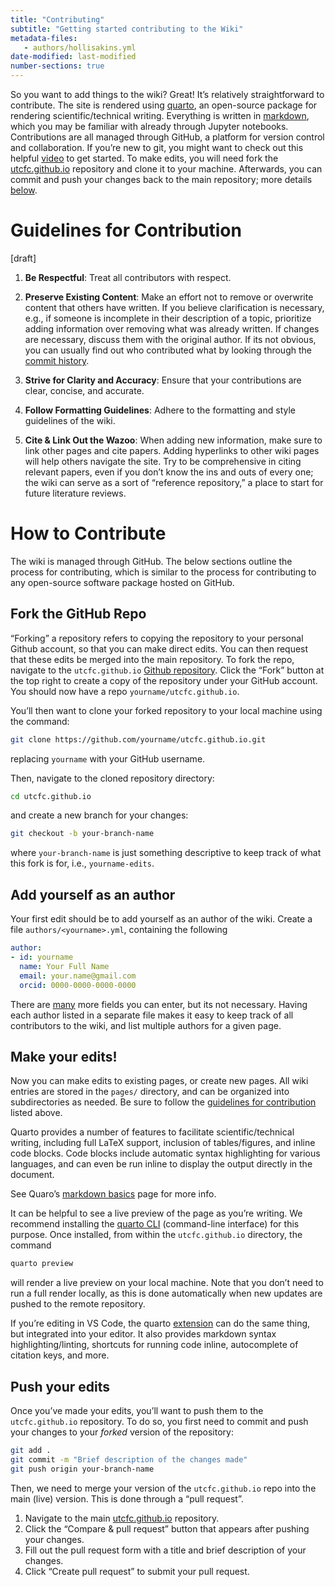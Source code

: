 ```yaml
---
title: "Contributing"
subtitle: "Getting started contributing to the Wiki"
metadata-files: 
   - authors/hollisakins.yml
date-modified: last-modified
number-sections: true
---
```


So you want to add things to the wiki? Great! 
It's relatively straightforward to contribute. 
The site is rendered using [quarto](https://quarto.org/), an open-source package for rendering scientific/technical writing. 
Everything is written in [markdown](https://en.wikipedia.org/wiki/Markdown), which you may be familiar with already through Jupyter notebooks.
Contributions are all managed through GitHub, a platform for version control and collaboration. If you're new to git, you might want to check out this helpful [video](https://www.youtube.com/watch?v=mJ-qvsxPHpY) to get started.
To make edits, you will need fork the [utcfc.github.io](https://github.com/utcfc/utcfc.github.io) repository and clone it to your machine. 
Afterwards, you can commit and push your changes back to the main repository; more details [below](#how-to-contribute).

# Guidelines for Contribution

[draft]

1. **Be Respectful**: Treat all contributors with respect. 

2. **Preserve Existing Content**: Make an effort not to remove or overwrite content that others have written. If you believe clarification is necessary, e.g., if someone is incomplete in their description of a topic, prioritize adding information over removing what was already written. If changes are necessary, discuss them with the original author. If its not obvious, you can usually find out who contributed what by looking through the [commit history](https://github.com/utcfc/utcfc.github.io/commits/main/). 

3. **Strive for Clarity and Accuracy**: Ensure that your contributions are clear, concise, and accurate.

5. **Follow Formatting Guidelines**: Adhere to the formatting and style guidelines of the wiki. 

6. **Cite & Link Out the Wazoo**: When adding new information, make sure to link other pages and cite papers. Adding hyperlinks to other wiki pages will help others navigate the site. Try to be comprehensive in citing relevant papers, even if you don't know the ins and outs of every one; the wiki can serve as a sort of "reference repository," a place to start for future literature reviews.



# How to Contribute

The wiki is managed through GitHub. The below sections outline the process for contributing, which is similar to the process for contributing to any open-source software package hosted on GitHub. 

## Fork the GitHub Repo

"Forking" a repository refers to copying the repository to your personal Github account, so that you can make direct edits. You can then request that these edits be merged into the main repository. 
To fork the repo, navigate to the `utcfc.github.io` [Github repository](https://github.com/utcfc/utcfc.github.io). 
Click the "Fork" button at the top right to create a copy of the repository under your GitHub account. 
You should now have a repo `yourname/utcfc.github.io`. 

You'll then want to clone your forked repository to your local machine using the command:
```sh
git clone https://github.com/yourname/utcfc.github.io.git
```
replacing `yourname` with your GitHub username. 

Then, navigate to the cloned repository directory:
```sh
cd utcfc.github.io
```
and create a new branch for your changes:
```bash
git checkout -b your-branch-name
```
where `your-branch-name` is just something descriptive to keep track of what this fork is for, i.e., `yourname-edits`. 

## Add yourself as an author

Your first edit should be to add yourself as an author of the wiki. 
Create a file `authors/<yourname>.yml`, containing the following 

```yaml
author:
- id: yourname
  name: Your Full Name
  email: your.name@gmail.com
  orcid: 0000-0000-0000-0000
```

There are [many](https://quarto.org/docs/journals/authors.html#author-schema) more fields you can enter, but its not necessary. 
Having each author listed in a separate file makes it easy to keep track of all contributors to the wiki, and list multiple authors for a given page. 

## Make your edits! 

Now you can make edits to existing pages, or create new pages. 
All wiki entries are stored in the `pages/` directory, and can be organized into subdirectories as needed. 
Be sure to follow the [guidelines for contribution](#guidelines-for-contribution) listed above. 

::: {.callout-tip}
Quarto provides a number of features to facilitate scientific/technical writing, including
full LaTeX support, inclusion of tables/figures, and inline code blocks. 
Code blocks include automatic syntax highlighting for various languages, and can even be run inline to display the output directly in the document. 

See Quaro's [markdown basics](https://quarto.org/docs/authoring/markdown-basics.html#videos) page for more info. 
:::

It can be helpful to see a live preview of the page as you're writing. 
We recommend installing the [quarto CLI](https://quarto.org/docs/get-started/) (command-line interface) for this purpose. 
Once installed, from within the `utcfc.github.io` directory, the command 
```sh
quarto preview
```
will render a live preview on your local machine. 
Note that you don't need to run a full render locally, as this is done automatically when new updates are pushed to the remote repository. 

If you're editing in VS Code, the quarto [extension](https://marketplace.visualstudio.com/items?itemName=quarto.quarto) can do the same thing, but integrated into your editor. It also provides markdown syntax highlighting/linting, shortcuts for running code inline, autocomplete of citation keys, and more.



## Push your edits 

Once you've made your edits, you'll want to push them to the `utcfc.github.io` repository. 
To do so, you first need to commit and push your changes to your *forked* version of the repository:
```sh
git add .
git commit -m "Brief description of the changes made"
git push origin your-branch-name
```

Then, we need to merge your version of the `utcfc.github.io` repo into the main (live) version. This is done through a "pull request". 

1. Navigate to the main [utcfc.github.io](https://github.com/utcfc/utcfc.github.io/) repository.
2. Click the "Compare & pull request" button that appears after pushing your changes.
3. Fill out the pull request form with a title and brief description of your changes.
4. Click "Create pull request" to submit your pull request.





